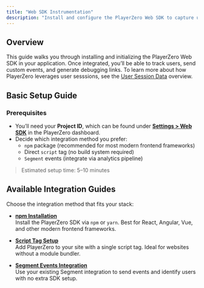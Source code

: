 ```yaml
---
title: "Web SDK Instrumentation"
description: "Install and configure the PlayerZero Web SDK to capture user sessions, track events, and generate debugging insights in your application."
---
```


## Overview

This guide walks you through installing and initializing the PlayerZero Web SDK in your application. Once integrated, you’ll be able to track users, send custom events, and generate debugging links. To learn more about how PlayerZero leverages user sesssions, see the [User Session Data](/connect-data-to-playerzero/user-session-data) overview.

## Basic Setup Guide

### Prerequisites
- You’ll need your **Project ID**, which can be found under [**Settings > Web SDK**](https://go.playerzero.app/setting/web) in the PlayerZero dashboard.
- Decide which integration method you prefer:
  - `npm` package (recommended for most modern frontend frameworks)
  - Direct `script` tag (no build system required)
  - `Segment` events (integrate via analytics pipeline)

> Estimated setup time: 5–10 minutes 

## Available Integration Guides

Choose the integration method that fits your stack:

- **[npm Installation](/developer-guide/configuration-guides/capturing-user-sessions/npm)**  
  Install the PlayerZero SDK via `npm` or `yarn`. Best for React, Angular, Vue, and other modern frontend frameworks.

- **[Script Tag Setup](/developer-guide/configuration-guides/capturing-user-sessions/script-tag)**  
  Add PlayerZero to your site with a single script tag. Ideal for websites without a module bundler.

- **[Segment Events Integration](/developer-guide/configuration-guides/capturing-user-sessions/segment)**  
  Use your existing Segment integration to send events and identify users with no extra SDK setup.

